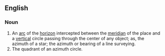==English==

===Noun===
#An [[arc]] of the [[horizon]] intercepted between the [[meridian]] of the place and a [[vertical]] circle passing through the center of any object; as, the azimuth of a star; the azimuth or bearing of a line surveying.
#The quadrant of an azimuth circle.